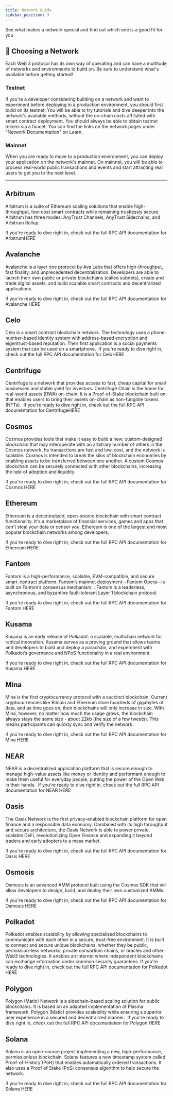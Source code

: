 ```yaml
---
title: Network Guide
sidebar_position: 3
---
```



See what makes a network special and find out which one is a good fit for you

## 📍 Choosing a Network

Each Web 3 protocol has its own way of operating and can have a multitude of networks and environments to build on. Be sure to understand what's available before getting started!

### Testnet

If you're a developer considering building on a network and want to experiment before deploying in a production environment, you should first build on its testnet. You will be able to try tutorials and dive deeper into the network's available methods, without the on-chain costs affiliated with smart contract deployment.
You should always be able to obtain testnet tokens via a faucet. You can find the links on the network pages under "Network Documentation" on Learn.

### Mainnet

When you are ready to move to a production environment, you can deploy your application on the network's mainnet. On mainnet, you will be able to process real-world public transactions and events and start attracting real users to get you to the next level.
​

---

## Arbitrum

Arbitrum is a suite of Ethereum scaling solutions that enable high-throughput, low-cost smart contracts while remaining trustlessly secure. Arbitrum has three modes: AnyTrust Channels, AnyTrust Sidechains, and Arbitrum Rollup.

If you're ready to dive right in, check out the full RPC API documentation for Arbitrum ​<Link to="/networks/arbitrum/node-api">HERE</Link>

## Avalanche

Avalanche is a layer one protocol by Ava Labs that offers high-throughput, fast finality, and unprecedented decentralization. Developers are able to launch their own public or private blockchains (called subnets), create and trade digital assets, and build scalable smart contracts and decentralized applications.

If you're ready to dive right in, check out the full RPC API documentation for Avalanche ​<Link to="/networks/avalanche">HERE</Link>
​

## Celo

Celo is a smart contract blockchain network. The technology uses a phone-number-based identity system with address-based encryption and eigentrust-based reputation. Their first application is a social payments system that can be used on a smartphone.
​
If you're ready to dive right in, check out the full RPC API documentation for Celo ​<Link to="/networks/celo">HERE</Link>

## Centrifuge

Centrifuge is a network that provides access to fast, cheap capital for small businesses and stable yield for investors. Centrifuge Chain is the home for real-world assets (RWA) on-chain. It is a Proof-of-Stake blockchain built on that enables users to bring their assets on-chain as non-fungible tokens (NFTs).
​
If you're ready to dive right in, check out the full RPC API documentation for Centrifuge ​<Link to="/networks/centrifuge">HERE</Link>

## Cosmos

Cosmos provides tools that make it easy to build a new, custom-designed blockchain that may interoperate with an arbitrary number of others in the Cosmos network. Its transactions are fast and low-cost, and the network is scalable. Cosmos is intended to break the silos of blockchain economies by enabling assets to be transferred between one another. A custom Cosmos blockchain can be securely connected with other blockchains, increasing the rate of adoption and liquidity.

If you're ready to dive right in, check out the full RPC API documentation for Cosmos ​<Link to="/networks/cosmos">HERE</Link>
​

## Ethereum

Ethereum is a decentralized, open-source blockchain with smart contract functionality. It's a marketplace of financial services, games and apps that can't steal your data or censor you. Ethereum is one of the largest and most popular blockchain networks among developers.

If you're ready to dive right in, check out the full RPC API documentation for Ethereum ​<Link to="/networks/ethereum">HERE</Link>
​

## Fantom

Fantom is a high-performance, scalable, EVM-compatible, and secure smart-contract platform. Fantom’s mainnet deployment—Fantom Opera—is built on Fantom’s consensus mechanism, . Fantom is a leaderless, asynchronous, and byzantine fault-tolerant Layer 1 blockchain protocol.

If you're ready to dive right in, check out the full RPC API documentation for Fantom ​<Link to="/networks/fantom">HERE</Link>
​

## Kusama

Kusama is an early release of Polkadot: a scalable, multichain network for radical innovation. Kusama serves as a proving ground that allows teams and developers to build and deploy a parachain, and experiment with Polkadot’s governance and NPoS functionality in a real environment.

If you're ready to dive right in, check out the full RPC API documentation for Kusama ​<Link to="/networks/kusama">HERE</Link>
​

## Mina

Mina is the first cryptocurrency protocol with a succinct blockchain. Current cryptocurrencies like Bitcoin and Ethereum store hundreds of gigabytes of data, and as time goes on, their blockchains will only increase in size. With Mina, however, no matter how much the usage grows, the blockchain always stays the same size - about 22kb (the size of a few tweets). This means participants can quickly sync and verify the network.

If you're ready to dive right in, check out the full RPC API documentation for Mina ​<Link to="/networks/mina">HERE</Link>
​

## NEAR

NEAR is a decentralized application platform that is secure enough to manage high-value assets like money or identity and performant enough to make them useful for everyday people, putting the power of the Open Web in their hands.
​
If you're ready to dive right in, check out the full RPC API documentation for NEAR ​<Link to="/networks/near">HERE</Link>

## Oasis

The Oasis Network is the first privacy-enabled blockchain platform for open finance and a responsible data economy. Combined with its high throughput and secure architecture, the Oasis Network is able to power private, scalable DeFi, revolutionizing Open Finance and expanding it beyond traders and early adopters to a mass market.

If you're ready to dive right in, check out the full RPC API documentation for Oasis ​<Link to="/networks/oasis">HERE</Link>
​

## Osmosis

Osmosis is an advanced AMM protocol built using the Cosmos SDK that will allow developers to design, build, and deploy their own customized AMMs.

If you're ready to dive right in, check out the full RPC API documentation for Osmosis ​<Link to="/networks/osmosis">HERE</Link>
​

## Polkadot

Polkadot enables scalability by allowing specialized blockchains to communicate with each other in a secure, trust-free environment. It is built to connect and secure unique blockchains, whether they be public, permission-less networks, private consortium chains, or oracles and other Web3 technologies. It enables an internet where independent blockchains can exchange information under common security guarantees.
​
If you're ready to dive right in, check out the full RPC API documentation for Polkadot ​<Link to="/networks/polkadot">HERE</Link>

## Polygon

Polygon (Matic) Network is a sidechain-based scaling solution for public blockchains. It is based on an adapted implementation of Plasma framework. Polygon (Matic) provides scalability while ensuring a superior user experience in a secured and decentralized manner.
​​
If you're ready to dive right in, check out the full RPC API documentation for Polygon ​<Link to="/networks/polygon">HERE</Link>

## Solana

Solana is an open-source project implementing a new, high-performance, permissionless blockchain. Solana features a new timestamp system called Proof-of-History (PoH) that enables automatically ordered transactions. It also uses a Proof of Stake (PoS) consensus algorithm to help secure the network.

If you're ready to dive right in, check out the full RPC API documentation for Solana ​<Link to="/networks/solana">HERE</Link>

